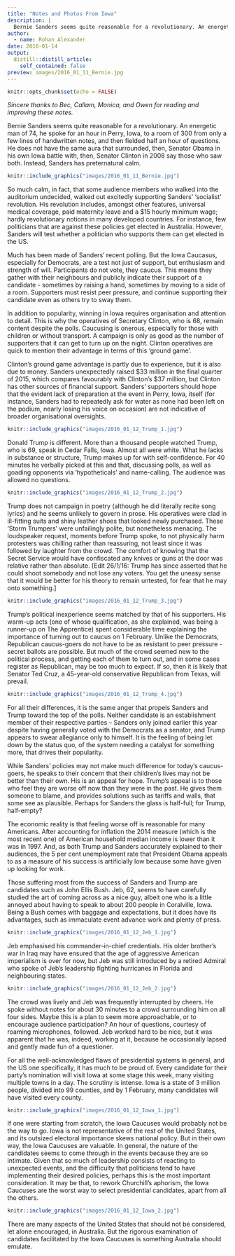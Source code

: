 ```yaml
---
title: "Notes and Photos From Iowa"
description: |
  Bernie Sanders seems quite reasonable for a revolutionary. An energetic man of 74, he spoke for an hour in Perry, Iowa, to a room of 300 from only a few lines of handwritten notes, and then fielded half an hour of questions. He does not have the same aura that surrounded, then, Senator Obama in his own Iowa battle with, then, Senator Clinton in 2008 say those who saw both. Instead, Sanders has preternatural calm.
author:
  - name: Rohan Alexander
date: 2016-01-14
output:
  distill::distill_article:
    self_contained: false
preview: images/2016_01_11_Bernie.jpg
---
```


```r
knitr::opts_chunk$set(echo = FALSE)
```

*Sincere thanks to Bec, Callam, Monica, and Owen for reading and improving these notes.*

Bernie Sanders seems quite reasonable for a revolutionary. An energetic man of 74, he spoke for an hour in Perry, Iowa, to a room of 300 from only a few lines of handwritten notes, and then fielded half an hour of questions. He does not have the same aura that surrounded, then, Senator Obama in his own Iowa battle with, then, Senator Clinton in 2008 say those who saw both. Instead, Sanders has preternatural calm. 

```r
knitr::include_graphics("images/2016_01_11_Bernie.jpg")
```

So much calm, in fact, that some audience members who walked into the auditorium undecided, walked out excitedly supporting Sanders' 'socialist' revolution. His revolution includes, amongst other features, universal medical coverage, paid maternity leave and a $15 hourly minimum wage; hardly revolutionary notions in many developed countries. For instance, few politicians that are against these policies get elected in Australia. However, Sanders will test whether a politician who supports them can get elected in the US.

Much has been made of Sanders' recent polling. But the Iowa Caucasus, especially for Democrats, are a test not just of support, but enthusiasm and strength of will. Participants do not vote, they caucus. This means they gather with their neighbours and publicly indicate their support of a candidate - sometimes by raising a hand, sometimes by moving to a side of a room. Supporters must resist peer pressure, and continue supporting their candidate even as others try to sway them. 

In addition to popularity, winning in Iowa requires organisation and attention to detail. This is why the operatives of Secretary Clinton, who is 68, remain content despite the polls. Caucusing is onerous, especially for those with children or without transport. A campaign is only as good as the number of supporters that it can get to turn up on the night. Clinton operatives are quick to mention their advantage in terms of this 'ground game'. 

Clinton's ground game advantage is partly due to experience, but it is also due to money. Sanders unexpectedly raised $33 million in the final quarter of 2015, which compares favourably with Clinton's \$37 million, but Clinton has other sources of financial support. Sanders' supporters should hope that the evident lack of preparation at the event in Perry, Iowa, itself (for instance, Sanders had to repeatedly ask for water as none had been left on the podium, nearly losing his voice on occasion) are not indicative of broader organisational oversights.

```r
knitr::include_graphics("images/2016_01_12_Trump_1.jpg")
```

Donald Trump is different. More than a thousand people watched Trump, who is 69, speak in Cedar Falls, Iowa. Almost all were white. What he lacks in substance or structure, Trump makes up for with self-confidence. For 40 minutes he verbally picked at this and that, discussing polls, as well as goading opponents via 'hypotheticals' and name-calling. The audience was allowed no questions.

```r
knitr::include_graphics("images/2016_01_12_Trump_2.jpg")
```

Trump does not campaign in poetry (although he did literally recite song lyrics) and he seems unlikely to govern in prose. His operatives were clad in ill-fitting suits and shiny leather shoes that looked newly purchased. These 'Storm Trumpers' were unfailingly polite, but nonetheless menacing. The loudspeaker request, moments before Trump spoke, to not physically harm protesters was chilling rather than reassuring, not least since it was followed by laughter from the crowd. The comfort of knowing that the Secret Service would have confiscated any knives or guns at the door was relative rather than absolute. [Edit 26/1/16: Trump has since asserted that he could shoot somebody and not lose any voters. You get the uneasy sense that it would be better for his theory to remain untested, for fear that he may onto something.]

```r
knitr::include_graphics("images/2016_01_12_Trump_3.jpg")
```

Trump's political inexperience seems matched by that of his supporters. His warm-up acts (one of whose qualification, as she explained, was being a runner-up on The Apprentice) spent considerable time explaining the importance of turning out to caucus on 1 February. Unlike the Democrats, Republican caucus-goers do not have to be as resistant to peer pressure - secret ballots are possible. But much of the crowd seemed new to the political process, and getting each of them to turn out, and in some cases register as Republican, may be too much to expect. If so, then it is likely that Senator Ted Cruz, a 45-year-old conservative Republican from Texas, will prevail.

```r
knitr::include_graphics("images/2016_01_12_Trump_4.jpg")
```

For all their differences, it is the same anger that propels Sanders and Trump toward the top of the polls. Neither candidate is an establishment member of their respective parties – Sanders only joined earlier this year despite having generally voted with the Democrats as a senator, and Trump appears to swear allegiance only to himself. It is the feeling of being let down by the status quo, of the system needing a catalyst for something more, that drives their popularity. 

While Sanders' policies may not make much difference for today's caucus-goers, he speaks to their concern that their children's lives may not be better than their own. His is an appeal for hope. Trump's appeal is to those who feel they are worse off now than they were in the past. He gives them someone to blame, and provides solutions such as tariffs and walls, that some see as plausible. Perhaps for Sanders the glass is half-full; for Trump, half-empty?

The economic reality is that feeling worse off is reasonable for many Americans. After accounting for inflation the 2014 measure (which is the most recent one) of American household median income is lower than it was in 1997. And, as both Trump and Sanders accurately explained to their audiences, the 5 per cent unemployment rate that President Obama appeals to as a measure of his success is artificially low because some have given up looking for work.

Those suffering most from the success of Sanders and Trump are candidates such as John Ellis Bush. Jeb, 62, seems to have carefully studied the art of coming across as a nice guy, albeit one who is a little annoyed about having to speak to about 200 people in Coralville, Iowa. Being a Bush comes with baggage and expectations, but it does have its advantages, such as immaculate event advance work and plenty of press.

```r
knitr::include_graphics("images/2016_01_12_Jeb_1.jpg")
```

Jeb emphasised his commander-in-chief credentials. His older brother's war in Iraq may have ensured that the age of aggressive American imperialism is over for now, but Jeb was still introduced by a retired Admiral who spoke of Jeb's leadership fighting hurricanes in Florida and neighbouring states. 

```r
knitr::include_graphics("images/2016_01_12_Jeb_2.jpg")
```

The crowd was lively and Jeb was frequently interrupted by cheers. He spoke without notes for about 30 minutes to a crowd surrounding him on all four sides. Maybe this is a plan to seem more approachable, or to encourage audience participation? An hour of questions, courtesy of roaming microphones, followed. Jeb worked hard to be nice, but it was apparent that he was, indeed, working at it, because he occasionally lapsed and gently made fun of a questioner. 

For all the well-acknowledged flaws of presidential systems in general, and the US one specifically, it has much to be proud of. Every candidate for their party's nomination will visit Iowa at some stage this week, many visiting multiple towns in a day. The scrutiny is intense. Iowa is a state of 3 million people, divided into 99 counties, and by 1 February, many candidates will have visited every county. 

```r
knitr::include_graphics("images/2016_01_12_Iowa_1.jpg")
```

If one were starting from scratch, the Iowa Caucuses would probably not be the way to go. Iowa is not representative of the rest of the United States, and its outsized electoral importance skews national policy. But in their own way, the Iowa Caucuses are valuable. In general, the nature of the candidates seems to come through in the events because they are so intimate. Given that so much of leadership consists of reacting to unexpected events, and the difficulty that politicians tend to have implementing their desired policies, perhaps this is the most important consideration. It may be that, to rework Churchill's aphorism, the Iowa Caucuses are the worst way to select presidential candidates, apart from all the others.

```r
knitr::include_graphics("images/2016_01_12_Iowa_2.jpg")
```

There are many aspects of the United States that should not be considered, let alone encouraged, in Australia. But the rigorous examination of candidates facilitated by the Iowa Caucuses is something Australia should emulate.




